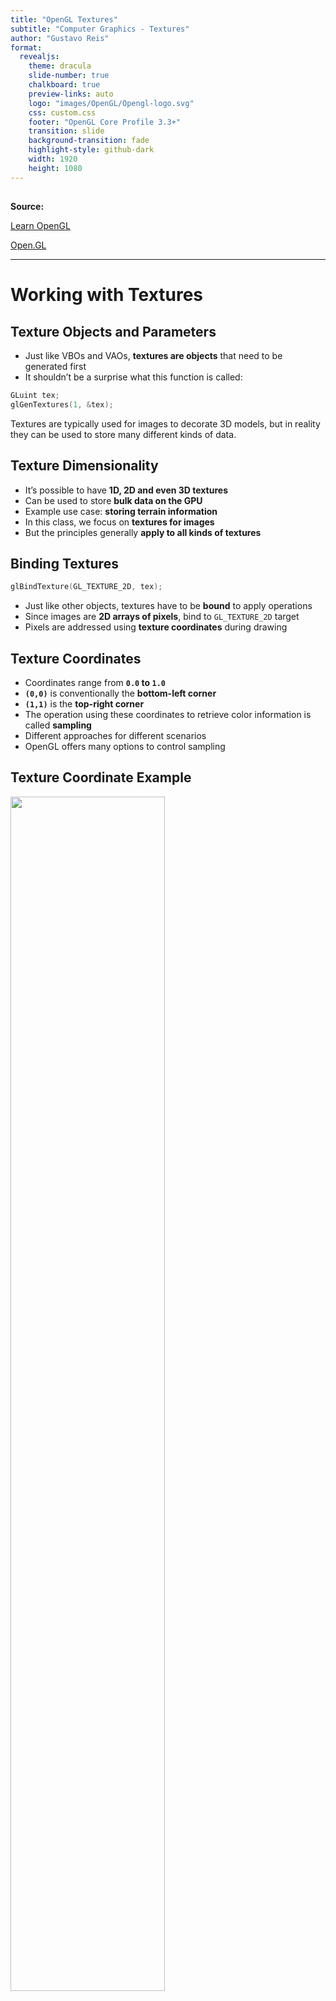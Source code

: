 ```yaml
---
title: "OpenGL Textures"
subtitle: "Computer Graphics - Textures"
author: "Gustavo Reis"
format:
  revealjs:
    theme: dracula
    slide-number: true
    chalkboard: true
    preview-links: auto
    logo: "images/OpenGL/Opengl-logo.svg"
    css: custom.css
    footer: "OpenGL Core Profile 3.3+"
    transition: slide
    background-transition: fade
    highlight-style: github-dark
    width: 1920
    height: 1080
---
```


## {background-image="images/OpenGL/Opengl-logo.svg" background-size="contain"}

::: {.center}
**Source:**

[Learn OpenGL](http://learnopengl.com)

[Open.GL](http://open.gl)
:::

---

# Working with Textures

## Texture Objects and Parameters

::: {.incremental}
- Just like VBOs and VAOs, **textures are objects** that need to be generated first
- It shouldn't be a surprise what this function is called:
:::

```cpp
GLuint tex;
glGenTextures(1, &tex);
```

::: {.fragment}
Textures are typically used for images to decorate 3D models, but in reality they can be used to store many different kinds of data.
:::

## Texture Dimensionality

::: {.incremental}
- It's possible to have **1D, 2D and even 3D textures**
- Can be used to store **bulk data on the GPU**
- Example use case: **storing terrain information**
- In this class, we focus on **textures for images**
- But the principles generally **apply to all kinds of textures**
:::

## Binding Textures

```cpp
glBindTexture(GL_TEXTURE_2D, tex);
```

::: {.incremental}
- Just like other objects, textures have to be **bound** to apply operations
- Since images are **2D arrays of pixels**, bind to `GL_TEXTURE_2D` target
- Pixels are addressed using **texture coordinates** during drawing
:::

## Texture Coordinates

::: {.incremental}
- Coordinates range from **`0.0` to `1.0`**
- **`(0,0)`** is conventionally the **bottom-left corner**
- **`(1,1)`** is the **top-right corner**
- The operation using these coordinates to retrieve color information is called **sampling**
- Different approaches for different scenarios
- OpenGL offers many options to control sampling
:::

## Texture Coordinate Example

![](images/OpenGL/example_texture.png){width=70%}

---

# Texture Wrapping

## Handling Out-of-Range Coordinates

::: {.callout-important}
What happens when a coordinate outside the range of 0 to 1 is given?
:::

::: {.fragment}
OpenGL offers **4 ways** of handling this:
:::

::: {.incremental}
- **`GL_REPEAT`**: Integer part ignored, repeating pattern forms
- **`GL_MIRRORED_REPEAT`**: Repeated but mirrored when integer part is odd
- **`GL_CLAMP_TO_EDGE`**: Coordinate clamped between 0 and 1
- **`GL_CLAMP_TO_BORDER`**: Outside coordinates get specified border color
:::

## Wrapping Modes Visualization

![](images/OpenGL/texture_modes.png){width=70%}

## Setting Wrapping Parameters

::: {.incremental}
- Clamping can be set **per coordinate**
- Texture coordinates equivalent to `(x,y,z)` are called **`(s,t,r)`**
- Changed with **`glTexParameter*`** functions
:::

```cpp
glTexParameteri(GL_TEXTURE_2D, GL_TEXTURE_WRAP_S, GL_REPEAT);
glTexParameteri(GL_TEXTURE_2D, GL_TEXTURE_WRAP_T, GL_REPEAT);
```

::: {.fragment}
The `i` indicates the **type of the value** you want to specify.
:::

## Border Color

::: {.fragment}
If using **`GL_CLAMP_TO_BORDER`**, you can change the border color:
:::

```cpp
float color[] = { 1.0f, 0.0f, 0.0f, 1.0f };
glTexParameterfv(GL_TEXTURE_2D, GL_TEXTURE_BORDER_COLOR, color);
```

::: {.fragment}
This sets the border color to **red**.
:::

---

# Texture Filtering

## The Resolution Problem

::: {.incremental}
- Texture coordinates are **resolution independent**
- Won't always match a pixel exactly
- Happens when texture is **stretched** or **sized down**
- OpenGL offers various methods to decide on sampled color
:::

## Filtering Methods

::: {.incremental}
This process is called **filtering**. Available methods:

- **`GL_NEAREST`**: Returns closest pixel to coordinates
- **`GL_LINEAR`**: Returns weighted average of 4 surrounding pixels
- **Mipmap options**: `GL_NEAREST_MIPMAP_NEAREST`, `GL_LINEAR_MIPMAP_NEAREST`, `GL_NEAREST_MIPMAP_LINEAR`, `GL_LINEAR_MIPMAP_LINEAR`
:::

## Filtering Comparison

![](images/OpenGL/texture_filtering.png){width=70%}

## Choosing the Right Filter

::: {.incremental}
- **Linear interpolation** gives smoother results
- But isn't always ideal
- **Nearest neighbor** better for **8-bit pixel art aesthetic**
- Can specify different filters for **scaling down** vs **scaling up**
:::

```cpp
glTexParameteri(GL_TEXTURE_2D, GL_TEXTURE_MIN_FILTER, GL_LINEAR);
glTexParameteri(GL_TEXTURE_2D, GL_TEXTURE_MAG_FILTER, GL_LINEAR);
```

::: {.incremental}
- **`GL_TEXTURE_MIN_FILTER`**: Scaling down (minification)
- **`GL_TEXTURE_MAG_FILTER`**: Scaling up (magnification)
:::

---

# Mipmaps

## The Performance Problem

::: {.incremental}
- Imagine a room with **thousands of textured objects**
- Far objects have **same high resolution** as close objects
- OpenGL has difficulty retrieving correct color from high-res textures for **distant small fragments**
- Fragment may span **large part of texture**
- Results in **visible artifacts** on small objects
- **Wastes memory** using high-res textures on small objects
:::

## Mipmap Solution

::: {.incremental}
- **Mipmaps**: Collection of texture images
- Each subsequent texture is **twice as small** as previous
- After certain distance, OpenGL uses **appropriate mipmap**
- Smaller resolution **not noticeable** to user
- **Good for performance** as well
:::

## Mipmap Visualization

![](images/OpenGL/mipmaps.png){width=70%}

## Generating Mipmaps

::: {.incremental}
- Mipmaps are **smaller pre-filtered copies** of your texture
- **Recommended** to use them - higher quality and performance
:::

```cpp
glGenerateMipmap(GL_TEXTURE_2D);
```

::: {.incremental}
- Generating is **simple** - just call the function!
- Must **load texture image first** before generating mipmaps
:::

## Mipmap Filtering Between Levels

::: {.callout-tip}
When switching between mipmaps, you can filter between levels using `NEAREST` and `LINEAR`!
:::

::: {.incremental}
- Without filtering, may see **sharp edges** between mipmap layers
- Can apply filtering when transitioning between mipmap levels
- Similar to normal texture filtering
:::

## Mipmap Filtering Options

::: {.incremental}
Four options for filtering between mipmap levels:

- **`GL_NEAREST_MIPMAP_NEAREST`**: Uses closest mipmap, nearest neighbor interpolation
- **`GL_LINEAR_MIPMAP_NEAREST`**: Closest mipmap with linear interpolation
- **`GL_NEAREST_MIPMAP_LINEAR`**: Two closest mipmaps, nearest neighbor interpolation
- **`GL_LINEAR_MIPMAP_LINEAR`**: Two closest mipmaps with linear interpolation (trilinear filtering)
:::

## Setting Mipmap Filters

```cpp
glTexParameteri(GL_TEXTURE_2D, GL_TEXTURE_MIN_FILTER, 
                GL_LINEAR_MIPMAP_LINEAR);
glTexParameteri(GL_TEXTURE_2D, GL_TEXTURE_MAG_FILTER, GL_LINEAR);
```

::: {.callout-warning}
**Common mistake**: Setting mipmap filtering for magnification!

Mipmaps are **only for downscaling**. Using mipmap filtering for `GL_TEXTURE_MAG_FILTER` generates `GL_INVALID_ENUM` error.
:::

## Why No Mipmaps for Magnification?

::: {.incremental}
- Mipmaps are **smaller versions** of the original texture
- Used when texture needs to be **shrunk down**
- Magnification means texture is being **enlarged**
- Can't use smaller textures to make something bigger!
- Texture magnification doesn't use mipmaps - only minification does
:::

---

# Loading and Creating Textures

## The Image Loading Challenge

::: {.incremental}
- Texture images stored in **dozens of file formats**
- Each with **different structure** and data ordering
- How do we get images into our application?
:::

::: {.fragment}
**One solution**: Choose a format (e.g., PNG) and write your own loader to convert to byte array.
:::

::: {.fragment}
**Better solution**: Use an **image-loading library** like **`stb_image.h`**!
:::

---

# stb_image.h

## About stb_image

::: {.incremental}
- Very popular **single header** image loading library
- Created by [Sean Barrett](https://github.com/nothings)
- Loads **most popular file formats**
- **Easy to integrate** into projects
:::

## Installation

::: {.incremental}
1. Download from [GitHub](https://github.com/nothings/stb/blob/master/stb_image.h)
2. Add to project as `stb_image.h`
3. Create a C++ file with:
:::

```cpp
#define STB_IMAGE_IMPLEMENTATION
#include "stb_image.h"
```

::: {.fragment}
**Why?** Defining `STB_IMAGE_IMPLEMENTATION` makes the preprocessor turn the header into a `.cpp` file with the implementation.
:::

## Using stb_image

```cpp
int width, height, nrChannels;
unsigned char* data = stbi_load("container.jpg", &width, &height, 
                                &nrChannels, 0);
```

::: {.incremental}
Function parameters:

- **First**: Image file location
- **Second, third, fourth**: Pointers to store width, height, and color channels
- **Last**: Desired number of channels (0 = use image's channels)
:::

::: {.fragment}
We need width and height for **generating textures**.
:::

---

# Generating a Texture

## Creating Texture Objects

```cpp
GLuint texture;
glGenTextures(1, &texture);
```

::: {.incremental}
- **`glGenTextures`**: How many textures to generate
- Stores texture IDs in unsigned int array
- Bind texture for subsequent operations:
:::

```cpp
glBindTexture(GL_TEXTURE_2D, texture);
```

## Loading Texture Data

```cpp
glTexImage2D(GL_TEXTURE_2D, 0, GL_RGB, width, height, 0, GL_RGB, 
             GL_UNSIGNED_BYTE, data);
glGenerateMipmap(GL_TEXTURE_2D);
```

## glTexImage2D Parameters (1/2)

```cpp
glTexImage2D(GL_TEXTURE_2D, 0, GL_RGB, width, height, 0, GL_RGB, 
             GL_UNSIGNED_BYTE, data);
```

::: {.incremental}
- **First**: Texture target (`GL_TEXTURE_2D`)
- **Second**: Mipmap level (0 = base level)
- **Third**: Internal format for storage (`GL_RGB`)
- **Fourth/Fifth**: Width and height
:::

## glTexImage2D Parameters (2/2)

```cpp
glTexImage2D(GL_TEXTURE_2D, 0, GL_RGB, width, height, 0, GL_RGB, 
             GL_UNSIGNED_BYTE, data);
```

::: {.incremental}
- **Sixth**: Always 0 (legacy parameter)
- **Seventh**: Format of source image (`GL_RGB`)
- **Eighth**: Datatype of source image (`GL_UNSIGNED_BYTE`)
- **Ninth**: Actual image data
:::

## After Loading

::: {.incremental}
- Texture image now attached to bound texture object
- Only **base-level** loaded initially
- Can manually specify each mipmap level OR...
- Call **`glGenerateMipmap`** to auto-generate all mipmaps
:::

```cpp
stbi_image_free(data);
```

::: {.fragment}
**Good practice**: Free image memory after generating texture!
:::

## Complete Texture Setup

```cpp
GLuint texture;
glGenTextures(1, &texture);
glBindTexture(GL_TEXTURE_2D, texture);

// Set texture parameters
glTexParameteri(GL_TEXTURE_2D, GL_TEXTURE_WRAP_S, GL_REPEAT);
glTexParameteri(GL_TEXTURE_2D, GL_TEXTURE_WRAP_T, GL_REPEAT);
glTexParameteri(GL_TEXTURE_2D, GL_TEXTURE_MIN_FILTER, GL_LINEAR);
glTexParameteri(GL_TEXTURE_2D, GL_TEXTURE_MAG_FILTER, GL_LINEAR);

// Load and generate texture
int width, height, nrChannels;
unsigned char* data = stbi_load("container.jpg", &width, &height, 
                                &nrChannels, 0);
if (data) {
    glTexImage2D(GL_TEXTURE_2D, 0, GL_RGB, width, height, 0, GL_RGB, 
                 GL_UNSIGNED_BYTE, data);
    glGenerateMipmap(GL_TEXTURE_2D);
} else {
    std::cout << "Failed to load texture" << std::endl;
}
stbi_image_free(data);
```

---

# Applying Textures

## Rectangle Shape Setup

::: {.incremental}
- We'll use the rectangle from the previous "Hello Triangle" lesson
- Need to update vertex data with **texture coordinates**
- Each vertex gets position, color, AND texture coordinates
:::

## Updated Vertex Data

```cpp
float vertices[] = {
    // positions        // colors           // texture coords
     0.5f,  0.5f, 0.0f, 1.0f, 0.0f, 0.0f,   1.0f, 1.0f,  // top right
     0.5f, -0.5f, 0.0f, 0.0f, 1.0f, 0.0f,   1.0f, 0.0f,  // bottom right
    -0.5f, -0.5f, 0.0f, 0.0f, 0.0f, 1.0f,   0.0f, 0.0f,  // bottom left
    -0.5f,  0.5f, 0.0f, 1.0f, 1.0f, 0.0f,   0.0f, 1.0f   // top left
};
```

::: {.fragment}
Now each vertex has **8 floats**: 3 for position, 3 for color, 2 for texture coordinates.
:::

## Vertex Attribute Configuration

![](images/OpenGL/textures_stride.png){width=40%}

```cpp
GLint texCoordAttrib = glGetAttribLocation(shaderProgram, "texCoord");
glEnableVertexAttribArray(texCoordAttrib);
glVertexAttribPointer(texCoordAttrib, 2, GL_FLOAT, GL_FALSE, 
                     8 * sizeof(float), (void*)(6 * sizeof(float)));
```

::: {.callout-warning}
Update stride to **`8 * sizeof(float)`** for ALL vertex attributes!
:::

## Vertex Shader Update

```glsl
#version 330 core

in vec3 position;
in vec3 color;
in vec2 texCoord;

out vec3 Color;
out vec2 TexCoord;

void main()
{
    Color = color;
    TexCoord = texCoord;
    gl_Position = vec4(position, 1.0);
}
```

::: {.fragment}
Accepts texture coordinates as input and forwards them to fragment shader.
:::

## Fragment Shader with Sampler

::: {.incremental}
- Fragment shader needs **access to texture object**
- GLSL has built-in type: **`sampler2D`** for 2D textures
- Add as **uniform** variable
:::

```glsl
#version 330 core
in vec3 Color;
in vec2 TexCoord;

out vec4 outColor;

uniform sampler2D ourTexture;

void main()
{
    outColor = texture(ourTexture, TexCoord);
}
```

## The texture() Function

::: {.incremental}
- **`texture()`** samples color from texture
- **First parameter**: Texture sampler (`sampler2D`)
- **Second parameter**: Texture coordinates
- Samples using **texture parameters** set earlier
- Returns **(filtered) color** at **(interpolated) coordinates**
:::

## Drawing with Texture

```cpp
glBindTexture(GL_TEXTURE_2D, texture);
glBindVertexArray(VAO);
glDrawElements(GL_TRIANGLES, 6, GL_UNSIGNED_INT, 0);
```

::: {.fragment}
Simply **bind the texture** before drawing - it automatically assigns to fragment shader's sampler!
:::

## Textured Rectangle Result

![](images/OpenGL/textures_output.png){width=70%}

## Mixing Texture with Vertex Colors

::: {.fragment}
Get creative - **multiply** texture color with vertex colors:
:::

```glsl
outColor = texture(ourTexture, TexCoord) * vec4(Color, 1.0);
```

## Mixed Color Result

![](images/OpenGL/textures_color_mix.png){width=70%}

---

# Texture Units

## The Uniform Mystery

::: {.callout-important}
Why didn't we need `glUniform` for the sampler?
:::

::: {.incremental}
- Can actually **assign location** with `glUniform1i`
- Allows **multiple textures** in one shader
- Location is called a **texture unit**
- **Default texture unit is 0** - why it worked before
- Not all drivers assign default - might not render!
:::

## Purpose of Texture Units

::: {.incremental}
- Allow **more than 1 texture** in shaders
- Assign texture units to samplers
- Bind **multiple textures simultaneously**
- Must **activate unit first** with `glActiveTexture`
:::

```cpp
glActiveTexture(GL_TEXTURE0);
glBindTexture(GL_TEXTURE_2D, texture);
```

## Texture Unit Details

::: {.incremental}
- After activating, next **`glBindTexture`** binds to that unit
- **`GL_TEXTURE0`** is always active by default
- That's why previous examples worked without activation
:::

## Fragment Shader with Two Textures

```glsl
#version 330 core
in vec3 Color;
in vec2 TexCoord;

out vec4 outColor;

uniform sampler2D ourTexture;
uniform sampler2D ourTexture2;

void main()
{
    vec4 colTex1 = texture(ourTexture, TexCoord);
    vec4 colTex2 = texture(ourTexture2, TexCoord);
    outColor = mix(colTex1, colTex2, 0.5);
}
```

## Understanding mix()

::: {.incremental}
- **`mix()`** linearly interpolates between two values
- **Third parameter** controls blend:
  - `0.0` → 100% first input
  - `1.0` → 100% second input  
  - `0.5` → 50% first + 50% second
  - `0.2` → 80% first + 20% second
:::

::: {.fragment}
**Result**: Smooth blending of both texture colors!
:::

## Loading Second Texture

::: {.fragment}
Create and load another texture following same process:
:::

```cpp
// Load and create second texture
GLuint texture2;
glGenTextures(1, &texture2);
glBindTexture(GL_TEXTURE_2D, texture2);
// ... set parameters ...
unsigned char* data2 = stbi_load("awesomeface.png", &width, &height, 
                                 &nrChannels, 0);
if (data2) {
    glTexImage2D(GL_TEXTURE_2D, 0, GL_RGB, width, height, 0, GL_RGB, 
                 GL_UNSIGNED_BYTE, data2);
    glGenerateMipmap(GL_TEXTURE_2D);
}
stbi_image_free(data2);
```

## Binding Multiple Textures

```cpp
glActiveTexture(GL_TEXTURE0);
glBindTexture(GL_TEXTURE_2D, texture1);
glActiveTexture(GL_TEXTURE1);
glBindTexture(GL_TEXTURE_2D, texture2);

glBindVertexArray(VAO);
glDrawElements(GL_TRIANGLES, 6, GL_UNSIGNED_INT, 0);
```

::: {.fragment}
**Order matters**: Activate unit, then bind texture to that unit!
:::

## Setting Sampler Uniforms

Tell OpenGL which unit each sampler uses (set once, before render loop):

```cpp
glUseProgram(shaderProgram);

GLuint textureLocation = glGetUniformLocation(shaderProgram, "ourTexture");
GLuint textureLocation2 = glGetUniformLocation(shaderProgram, "ourTexture2");

glUniform1i(textureLocation, 0);   // Texture unit 0
glUniform1i(textureLocation2, 1);  // Texture unit 1

while(...) {
    // Render loop
}
```

## Flipped Texture Problem

![](images/OpenGL/inverted_texture.png){width=70%}

::: {.callout-warning}
Texture appears upside-down!
:::

## Why Textures Flip

::: {.incremental}
- OpenGL expects **`0.0` on y-axis** at **bottom** of image
- Most images have **`0.0` at top** of y-axis
- Coordinate system mismatch!
:::

**Solution**: Tell `stb_image.h` to flip during loading:

```cpp
stbi_set_flip_vertically_on_load(true);
```

::: {.fragment}
Add this **before** loading any images.
:::

## Corrected Result

![](images/OpenGL/normal_texture.png){width=70%}

---

# Complete SDL3 Example with Modern C++

## Full Application Structure

```cpp
#include <iostream>
#include <memory>
#include <array>
#include <SDL3/SDL.h>
#include <glad/glad.h>

#define STB_IMAGE_IMPLEMENTATION
#include "stb_image.h"

class TextureApp {
private:
    struct SDLDestroyer {
        void operator()(SDL_Window* w) const { SDL_DestroyWindow(w); }
        void operator()(SDL_GLContext c) const { SDL_GL_DestroyContext(c); }
    };
    
    std::unique_ptr<SDL_Window, SDLDestroyer> window{nullptr};
    std::unique_ptr<void, SDLDestroyer> context{nullptr};
    
    GLuint shaderProgram{0};
    GLuint VAO{0}, VBO{0}, EBO{0};
    GLuint texture1{0}, texture2{0};
```

## Shader Source Code

```cpp
    const char* vertexShaderSource = R"glsl(
        #version 330 core
        layout (location = 0) in vec3 position;
        layout (location = 1) in vec3 color;
        layout (location = 2) in vec2 texCoord;
        
        out vec3 Color;
        out vec2 TexCoord;
        
        void main() {
            Color = color;
            TexCoord = texCoord;
            gl_Position = vec4(position, 1.0);
        }
    )glsl";
    
    const char* fragmentShaderSource = R"glsl(
        #version 330 core
        in vec3 Color;
        in vec2 TexCoord;
        out vec4 outColor;
        
        uniform sampler2D ourTexture;
        uniform sampler2D ourTexture2;
        
        void main() {
            vec4 colTex1 = texture(ourTexture, TexCoord);
            vec4 colTex2 = texture(ourTexture2, TexCoord);
            outColor = mix(colTex1, colTex2, 0.5);
        }
    )glsl";
```

## Initialization

```cpp
public:
    bool initialize() {
        if (!SDL_Init(SDL_INIT_VIDEO)) {
            std::cerr << "SDL_Init failed: " << SDL_GetError() << '\n';
            return false;
        }
        
        SDL_GL_SetAttribute(SDL_GL_CONTEXT_PROFILE_MASK, 
                           SDL_GL_CONTEXT_PROFILE_CORE);
        SDL_GL_SetAttribute(SDL_GL_CONTEXT_MAJOR_VERSION, 3);
        SDL_GL_SetAttribute(SDL_GL_CONTEXT_MINOR_VERSION, 3);
        SDL_GL_SetAttribute(SDL_GL_STENCIL_SIZE, 8);
        
        window.reset(SDL_CreateWindow("OpenGL Textures", 800, 600, 
                                      SDL_WINDOW_OPENGL));
        if (!window) {
            std::cerr << "Failed to create window: " << SDL_GetError() << '\n';
            return false;
        }
        
        context.reset(SDL_GL_CreateContext(window.get()));
        if (!context) {
            std::cerr << "Failed to create context: " << SDL_GetError() << '\n';
            return false;
        }
        
        if (!gladLoadGLLoader((GLADloadproc)SDL_GL_GetProcAddress)) {
            std::cerr << "Failed to initialize GLAD\n";
            return false;
        }
        
        return setupShaders() && setupGeometry() && loadTextures();
    }
```

## Shader Compilation Helper

```cpp
private:
    GLuint compileShader(GLenum type, const char* source) {
        GLuint shader = glCreateShader(type);
        glShaderSource(shader, 1, &source, nullptr);
        glCompileShader(shader);
        
        GLint success;
        glGetShaderiv(shader, GL_COMPILE_STATUS, &success);
        if (!success) {
            std::array<char, 512> infoLog;
            glGetShaderInfoLog(shader, infoLog.size(), nullptr, infoLog.data());
            std::cerr << "Shader compilation failed:\n" << infoLog.data() << '\n';
            return 0;
        }
        return shader;
    }
```

## Shader Program Setup

```cpp
    bool setupShaders() {
        GLuint vertexShader = compileShader(GL_VERTEX_SHADER, 
                                           vertexShaderSource);
        GLuint fragmentShader = compileShader(GL_FRAGMENT_SHADER, 
                                             fragmentShaderSource);
        if (!vertexShader || !fragmentShader) return false;
        
        shaderProgram = glCreateProgram();
        glAttachShader(shaderProgram, vertexShader);
        glAttachShader(shaderProgram, fragmentShader);
        glLinkProgram(shaderProgram);
        
        GLint success;
        glGetProgramiv(shaderProgram, GL_LINK_STATUS, &success);
        if (!success) {
            std::array<char, 512> infoLog;
            glGetProgramInfoLog(shaderProgram, infoLog.size(), 
                               nullptr, infoLog.data());
            std::cerr << "Program linking failed:\n" << infoLog.data() << '\n';
            return false;
        }
        
        glDeleteShader(vertexShader);
        glDeleteShader(fragmentShader);
        
        // Set texture units
        glUseProgram(shaderProgram);
        glUniform1i(glGetUniformLocation(shaderProgram, "ourTexture"), 0);
        glUniform1i(glGetUniformLocation(shaderProgram, "ourTexture2"), 1);
        
        return true;
    }
```

## Geometry Setup

```cpp
    bool setupGeometry() {
        constexpr std::array<float, 32> vertices = {
            // positions        // colors         // texture coords
             0.5f,  0.5f, 0.0f, 1.0f, 0.0f, 0.0f, 1.0f, 1.0f,  // top right
             0.5f, -0.5f, 0.0f, 0.0f, 1.0f, 0.0f, 1.0f, 0.0f,  // bottom right
            -0.5f, -0.5f, 0.0f, 0.0f, 0.0f, 1.0f, 0.0f, 0.0f,  // bottom left
            -0.5f,  0.5f, 0.0f, 1.0f, 1.0f, 0.0f, 0.0f, 1.0f   // top left
        };
        
        constexpr std::array<unsigned int, 6> indices = {
            0, 1, 3,  // first triangle
            1, 2, 3   // second triangle
        };
        
        glGenVertexArrays(1, &VAO);
        glGenBuffers(1, &VBO);
        glGenBuffers(1, &EBO);
        
        glBindVertexArray(VAO);
        
        glBindBuffer(GL_ARRAY_BUFFER, VBO);
        glBufferData(GL_ARRAY_BUFFER, vertices.size() * sizeof(float), 
                    vertices.data(), GL_STATIC_DRAW);
        
        glBindBuffer(GL_ELEMENT_ARRAY_BUFFER, EBO);
        glBufferData(GL_ELEMENT_ARRAY_BUFFER, indices.size() * sizeof(unsigned int),
                    indices.data(), GL_STATIC_DRAW);
```

## Vertex Attributes Configuration

```cpp
        // Position attribute
        glVertexAttribPointer(0, 3, GL_FLOAT, GL_FALSE, 
                             8 * sizeof(float), (void*)0);
        glEnableVertexAttribArray(0);
        
        // Color attribute  
        glVertexAttribPointer(1, 3, GL_FLOAT, GL_FALSE, 
                             8 * sizeof(float), 
                             (void*)(3 * sizeof(float)));
        glEnableVertexAttribArray(1);
        
        // Texture coord attribute
        glVertexAttribPointer(2, 2, GL_FLOAT, GL_FALSE, 
                             8 * sizeof(float), 
                             (void*)(6 * sizeof(float)));
        glEnableVertexAttribArray(2);
        
        glBindVertexArray(0);
        return true;
    }
```

## Texture Loading Function

```cpp
    GLuint loadTexture(const char* path) {
        GLuint textureID;
        glGenTextures(1, &textureID);
        glBindTexture(GL_TEXTURE_2D, textureID);
        
        // Set wrapping and filtering parameters
        glTexParameteri(GL_TEXTURE_2D, GL_TEXTURE_WRAP_S, GL_REPEAT);
        glTexParameteri(GL_TEXTURE_2D, GL_TEXTURE_WRAP_T, GL_REPEAT);
        glTexParameteri(GL_TEXTURE_2D, GL_TEXTURE_MIN_FILTER, 
                       GL_LINEAR_MIPMAP_LINEAR);
        glTexParameteri(GL_TEXTURE_2D, GL_TEXTURE_MAG_FILTER, GL_LINEAR);
        
        stbi_set_flip_vertically_on_load(true);
        
        int width, height, nrChannels;
        unsigned char* data = stbi_load(path, &width, &height, &nrChannels, 0);
        if (data) {
            GLenum format = (nrChannels == 4) ? GL_RGBA : GL_RGB;
            glTexImage2D(GL_TEXTURE_2D, 0, format, width, height, 0, 
                        format, GL_UNSIGNED_BYTE, data);
            glGenerateMipmap(GL_TEXTURE_2D);
        } else {
            std::cerr << "Failed to load texture: " << path << '\n';
        }
        stbi_image_free(data);
        
        return textureID;
    }
```

## Load Both Textures

```cpp
    bool loadTextures() {
        texture1 = loadTexture("container.jpg");
        texture2 = loadTexture("awesomeface.png");
        return texture1 && texture2;
    }
```

## Render Function

```cpp
    void render() {
        glClearColor(0.2f, 0.3f, 0.3f, 1.0f);
        glClear(GL_COLOR_BUFFER_BIT);
        
        // Bind textures to texture units
        glActiveTexture(GL_TEXTURE0);
        glBindTexture(GL_TEXTURE_2D, texture1);
        glActiveTexture(GL_TEXTURE1);
        glBindTexture(GL_TEXTURE_2D, texture2);
        
        // Draw rectangle
        glUseProgram(shaderProgram);
        glBindVertexArray(VAO);
        glDrawElements(GL_TRIANGLES, 6, GL_UNSIGNED_INT, 0);
    }
```

## Main Loop

```cpp
    void run() {
        SDL_Event event;
        bool running = true;
        
        while (running) {
            while (SDL_PollEvent(&event)) {
                if (event.type == SDL_EVENT_QUIT) {
                    running = false;
                }
            }
            
            render();
            SDL_GL_SwapWindow(window.get());
        }
    }
```

## Cleanup (Destructor)

```cpp
    ~TextureApp() {
        glDeleteVertexArrays(1, &VAO);
        glDeleteBuffers(1, &VBO);
        glDeleteBuffers(1, &EBO);
        glDeleteTextures(1, &texture1);
        glDeleteTextures(1, &texture2);
        glDeleteProgram(shaderProgram);
        // Smart pointers handle SDL cleanup
        SDL_Quit();
    }
};
```

## Main Function

```cpp
int main() {
    TextureApp app;
    
    if (!app.initialize()) {
        std::cerr << "Failed to initialize application\n";
        return -1;
    }
    
    app.run();
    return 0;
}
```

---

# Summary and Best Practices

## Key Concepts Review

::: {.incremental}
- **Texture coordinates** map 2D images to 3D geometry
- **Wrapping modes** control out-of-bounds behavior
- **Filtering** determines sampling quality
- **Mipmaps** improve performance and reduce artifacts
- **Texture units** enable multiple textures
- **stb_image.h** simplifies image loading
:::

## Modern C++ Features Used

::: {.incremental}
- **Smart pointers** for automatic resource management
- **Custom deleters** for SDL objects
- **`constexpr`** for compile-time arrays
- **RAII** pattern throughout
- **`std::array`** instead of raw arrays
- **Range-based error checking**
:::

## Common Pitfalls

::: {.callout-warning}
**Avoid these mistakes:**

- Forgetting `stbi_set_flip_vertically_on_load(true)`
- Using mipmap filters for `GL_TEXTURE_MAG_FILTER`
- Not generating mipmaps after loading texture
- Incorrect stride in `glVertexAttribPointer`
- Not activating texture units before binding
- Memory leaks from not calling `stbi_image_free()`
:::

## Performance Tips

::: {.incremental}
- **Always use mipmaps** for better quality and performance
- **Batch texture bindings** to minimize state changes
- **Use texture atlases** for many small textures
- **Compress textures** when appropriate
- **Power-of-2 dimensions** for better compatibility
- **Choose correct format** (RGB vs RGBA)
:::

---

# Questions?

::: {.r-fit-text}
Thank you!
:::

::: {.fragment}
You now have complete knowledge of texture mapping in OpenGL with modern C++ and SDL3!
:::

::: {.fragment}
**Next**: Transformations, 3D projection, and camera systems!
:::